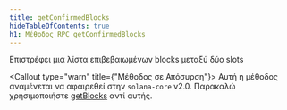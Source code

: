 ```yaml
---
title: getConfirmedBlocks
hideTableOfContents: true
h1: Μέθοδος RPC getConfirmedBlocks
---
```


Επιστρέφει μια λίστα επιβεβαιωμένων blocks μεταξύ δύο slots

<Callout type="warn" title={"Μέθοδος σε Απόσυρση"}>
  Αυτή η μέθοδος αναμένεται να αφαιρεθεί στην `solana-core` v2.0. Παρακαλώ
  χρησιμοποιήστε [getBlocks](/docs/rpc/http/getblocks) αντί αυτής.
</Callout>
